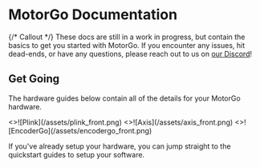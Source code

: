 
# MotorGo Documentation
<Hero
  title="Robots Should Make Sense"
  subtitle="MotorGo is the ecosystem designed ground up to make that a reality."
/>

{/* Callout */}
<Callout type="warning" >
    These docs are still in a work in progress, but contain the basics to get you started with MotorGo. If you encounter any issues, hit dead-ends, or have any questions, please reach out to us on [our Discord](https://discord.gg/exDWKb4kwd)!
</Callout>


## Get Going

The hardware guides below contain all of the details for your MotorGo hardware.

<Cards>
  <Cards.Card title="MotorGo Plink" href="/motorgo_plink/" arrow >
    <>![Plink](/assets/plink_front.png)</>
  </Cards.Card>
  <Cards.Card
    title="MotorGo Axis"
    href="/motorgo_axis/"
    arrow
  >
    <>![Axis](/assets/axis_front.png)</>
    </Cards.Card>
    <Cards.Card
    title="EncoderGo"
    href="/encodergo/"
    arrow
    >
    <>![EncoderGo](/assets/encodergo_front.png)</>
    </Cards.Card>

</Cards>

If you've already setup your hardware, you can jump straight to the quickstart guides to setup your software.

<Cards>
  <Cards.Card
    title="Standalone Mode"
    href="/standalone_mode/quickstart"
    arrow
  />
  <Cards.Card
    title="PiHat Mode"
    href="/pihat_mode/quickstart"
    arrow
  />

</Cards>